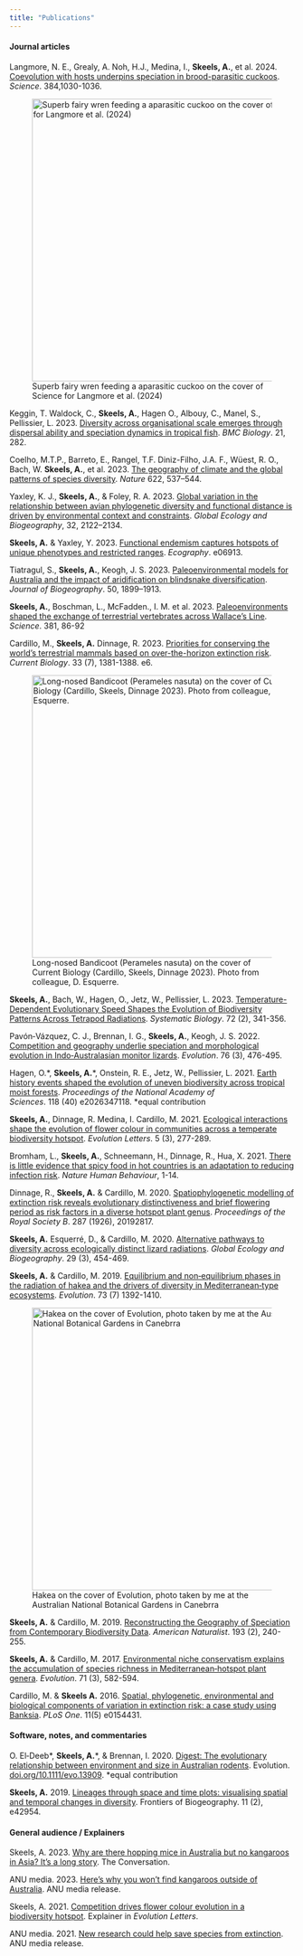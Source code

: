 ```yaml
---
title: "Publications"
---
```


#### Journal articles

Langmore, N. E., Grealy, A. Noh, H.J., Medina, I., **Skeels, A.**, et al. 2024. [Coevolution with hosts underpins speciation in brood-parasitic cuckoos](https://www.science.org/doi/10.1126/science.adj3210). *Science*. 384,1030-1036.

![Superb fairy wren feeding a aparasitic cuckoo on the cover of Science for Langmore et al. (2024)](pictures/Science_Cover.jpg){width=500 fig-align="center"}

Keggin, T. Waldock, C., **Skeels, A.**, Hagen O., Albouy, C., Manel, S., Pellissier, L. 2023. [Diversity across organisational scale emerges through dispersal ability and speciation dynamics in tropical fish](https://link.springer.com/article/10.1186/s12915-023-01771-3). *BMC Biology*. 21, 282.

Coelho, M.T.P., Barreto, E., Rangel, T.F. Diniz-Filho, J.A. F., Wüest, R. O., Bach, W. **Skeels, A.**, et al. 2023. [The geography of climate and the global patterns of species diversity](https://doi.org/10.1038/s41586-023-06577-5). *Nature* 622, 537--544.

Yaxley, K. J., **Skeels, A.**, & Foley, R. A. 2023. [Global variation in the relationship between avian phylogenetic diversity and functional distance is driven by environmental context and constraints](https://doi.org/10.1111/geb.13762). *Global Ecology and Biogeography*, 32, 2122--2134.

**Skeels, A.** & Yaxley, Y. 2023. [Functional endemism captures hotspots of unique phenotypes and restricted ranges](https://doi.org/10.1111/ecog.06913). *Ecography*. e06913.

Tiatragul, S., **Skeels, A.**, Keogh, J. S. 2023. [Paleoenvironmental models for Australia and the impact of aridification on blindsnake diversification](https://doi.org/10.1111/jbi.14700). *Journal of Biogeography*. 50, 1899--1913.

**Skeels, A.**, Boschman, L., McFadden., I. M. et al. 2023. [Paleoenvironments shaped the exchange of terrestrial vertebrates across Wallace's Line](https://www.science.org/stoken/author-tokens/ST-1301/full). *Science*. 381, 86-92

Cardillo, M., **Skeels, A.** Dinnage, R. 2023. [Priorities for conserving the world's terrestrial mammals based on over-the-horizon extinction risk](https://scholar.google.com/citations?view_op=view_citation&hl=en&user=fvEE3s4AAAAJ&sortby=pubdate&citation_for_view=fvEE3s4AAAAJ:_FxGoFyzp5QC). *Current Biology*. 33 (7), 1381-1388. e6.

![Long-nosed Bandicoot (Perameles nasuta) on the cover of Current Biology (Cardillo, Skeels, Dinnage 2023). Photo from colleague, D. Esquerre.](pictures/Current_Biology_Cover.jpg){width=500 fig-align="center"}

**Skeels, A.**, Bach, W., Hagen, O., Jetz, W., Pellissier, L. 2023. [Temperature-Dependent Evolutionary Speed Shapes the Evolution of Biodiversity Patterns Across Tetrapod Radiations](https://doi.org/10.1093/sysbio/syac048). *Systematic Biology*. 72 (2), 341-356.

Pavón‐Vázquez, C. J., Brennan, I. G., **Skeels, A.**, Keogh, J. S. 2022. [Competition and geography underlie speciation and morphological evolution in Indo‐Australasian monitor lizards](https://onlinelibrary.wiley.com/doi/10.1111/evo.14403). *Evolution*. 76 (3), 476-495.

Hagen, O.\*, **Skeels, A.**\*, Onstein, R. E., Jetz, W., Pellissier, L. 2021. [Earth history events shaped the evolution of uneven biodiversity across tropical moist forests](https://www.pnas.org/content/118/40/e2026347118). *Proceedings of the National Academy of Sciences*. 118 (40) e2026347118. \*equal contribution

**Skeels, A.**, Dinnage, R. Medina, I. Cardillo, M. 2021. [Ecological interactions shape the evolution of flower colour in communities across a temperate biodiversity hotspot](http://doi.org/10.1002/evl3.225). *Evolution Letters*. 5 (3), 277-289.

Bromham, L., **Skeels, A.**, Schneemann, H., Dinnage, R., Hua, X. 2021. [There is little evidence that spicy food in hot countries is an adaptation to reducing infection risk](https://www.nature.com/articles/s41562-020-01039-8). *Nature Human Behaviour*, 1-14.

Dinnage, R., **Skeels, A.** & Cardillo, M. 2020. [Spatiophylogenetic modelling of extinction risk reveals evolutionary distinctiveness and brief flowering period as risk factors in a diverse hotspot plant genus](https://royalsocietypublishing.org/doi/full/10.1098/rspb.2019.2817). *Proceedings of the Royal Society B*. 287 (1926), 20192817.

**Skeels, A.** Esquerré, D., & Cardillo, M. 2020. [Alternative pathways to diversity across ecologically distinct lizard radiations](https://alexskeels.com/publications/void(0)). *Global Ecology and Biogeography*. 29 (3), 454-469.

**Skeels, A.** & Cardillo, M. 2019. [Equilibrium and non‐equilibrium phases in the radiation of hakea and the drivers of diversity in Mediterranean‐type ecosystems](https://onlinelibrary.wiley.com/doi/abs/10.1111/evo.13769). *Evolution*. 73 (7) 1392-1410.

![Hakea on the cover of Evolution, photo taken by me at the Australian National Botanical Gardens in Canebrra](pictures/Evolution_Cover.png){width=500 fig-align="center"}

**Skeels, A.** & Cardillo, M. 2019. [Reconstructing the Geography of Speciation from Contemporary Biodiversity Data](https://www.journals.uchicago.edu/doi/abs/10.1086/701125). *American Naturalist*. 193 (2), 240-255.

**Skeels, A.** & Cardillo, M. 2017. [Environmental niche conservatism explains the accumulation of species richness in Mediterranean‐hotspot plant genera](https://onlinelibrary.wiley.com/doi/full/10.1111/evo.13179). *Evolution*. 71 (3), 582-594.

Cardillo, M. & **Skeels A.** 2016. [Spatial, phylogenetic, environmental and biological components of variation in extinction risk: a case study using Banksia](https://journals.plos.org/plosone/article?id=10.1371/journal.pone.0154431). *PLoS One*. 11(5) e0154431.

#### Software, notes, and commentaries

O. El‐Deeb\*, **Skeels, A.**\*, & Brennan, I. 2020. [Digest: The evolutionary relationship between environment and size in Australian rodents](https://alexskeels.com/publications/void(0)). Evolution. [doi.org/10.1111/evo.13909](https://doi.org/10.1111/evo.13909). \*equal contribution

**Skeels, A.** 2019. [Lineages through space and time plots: visualising spatial and temporal changes in diversity](https://escholarship.org/uc/item/1521z9pb). Frontiers of Biogeography. 11 (2), e42954.

#### General audience / Explainers

Skeels, A. 2023. [Why are there hopping mice in Australia but no kangaroos in Asia? It's a long story](https://theconversation.com/why-are-there-hopping-mice-in-australia-but-no-kangaroos-in-asia-its-a-long-story-209067). The Conversation.

ANU media. 2023. [Here's why you won't find kangaroos outside of Australia](https://www.anu.edu.au/news/all-news/heres-why-you-wont-find-kangaroos-outside-of-australia). ANU media release.

Skeels, A. 2021. [Competition drives flower colour evolution in a biodiversity hotspot](https://alexskeels.com/?page_id=252). Explainer in *Evolution Letters*.

ANU media. 2021. [New research could help save species from extinction](https://www.anu.edu.au/news/all-news/new-research-could-help-save-species-from-extinction). ANU media release.
